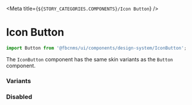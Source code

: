

<Meta title={`${STORY_CATEGORIES.COMPONENTS}/Icon Button`} />

# Icon Button

```js
import Button from '@fbcnms/ui/components/design-system/IconButton';
```

The `IconButton` component has the same skin variants as the `Button` component.

### Variants

<Preview>
  <Story name="Variants">
    <StoryFrame>
      <IconButton icon={AddIcon} onClick={onClick} />
      <IconButton icon={AddIcon} skin="regular" onClick={onClick} />
      <IconButton icon={AddIcon} skin="red" onClick={onClick} />
      <IconButton icon={AddIcon} skin="gray" onClick={onClick} />
      <IconButton icon={AddIcon} skin="secondaryGray" onClick={onClick} />
    </StoryFrame>
  </Story>
</Preview>

### Disabled

<Preview>
  <Story name="Disabled">
    <IconButton icon={AddIcon} onClick={onClick} disabled={true} />
  </Story>
</Preview>

